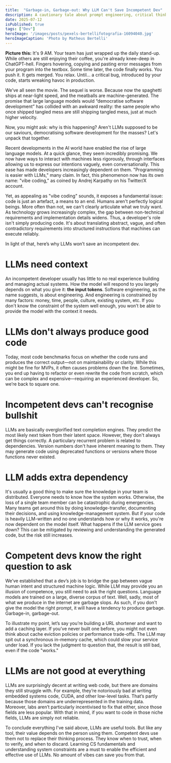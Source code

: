 ```yaml
---
title:  "Garbage-in, Garbage-out: Why LLM Can't Save Incompetent Dev"
description: A cautionary tale about prompt engineering, critical thinking, and the difference between a tool and a silver bullet.
date: 2025-07-12  
isPublished: true
tags: ["Dev"]
heroImage: '/images/posts/pexels-bertellifotografia-16094040.jpg'
heroImageCaption: 'Photo by Matheus Bertelli'
---
```


**Picture this:** It's 9 AM. Your team has just wrapped up the daily stand-up. While others are still enjoying their coffee, you're already knee-deep in ChatGPT-hell. Fingers hovering, copying and pasting error messages from your program into the textbox. Some time later, the code finally works. You push it. It gets merged. You relax. Until... a critical bug, introduced by your code, starts wreaking havoc in production.

We’ve all seen the movie. The sequel is worse. Because now the spaghetti ships at near-light speed, and the meatballs are machine-generated. The promise that large language models would “democratise software development” has collided with an awkward reality: the same people who once shipped tangled mess are still shipping tangled mess, just at much higher velocity.

Now, you might ask: why is this happening? Aren't LLMs supposed to be our saviours, democratising software development for the masses? Let's unpack that together.

Recent developments in the AI world have enabled the rise of large language models. At a quick glance, they seem incredibly promising. We now have ways to interact with machines less rigorously, through interfaces allowing us to express our intentions vaguely, even conversationally. This ease has made developers increasingly dependent on them. "Programming is easier with LLMs," many claim. In fact, this phenomenon now has its own name: "vibe coding," as coined by Andrej Karpathy on his Twitter/X account.

<Tweet theme="dark" id="https://x.com/karpathy/status/1886192184808149383" />

Yet, as appealing as "vibe coding" sounds, it exposes a fundamental issue: code is just an artefact, a means to an end. Humans aren't perfectly logical beings. More often than not, we can't clearly articulate what we truly want. As technology grows increasingly complex, the gap between non-technical requirements and implementation details widens. Thus, a developer's role isn't simply producing code. It's about translating abstract, vague, and often contradictory requirements into structured instructions that machines can execute reliably.

In light of that, here’s why LLMs won’t save an incompetent dev.

# LLMs need context
An incompetent developer usually has little to no real experience building and managing actual systems. How the model will respond to you largely depends on what you give it: **the input tokens**. Software engineering, as the name suggests, is about engineering. And engineering is constrained by many factors: money, time, people, culture, existing system, etc. If you don't know the constraint of the system well enough, you won’t be able to provide the model with the context it needs.

# LLMs don't always produce good code
Today, most code benchmarks focus on whether the code runs and produces the correct output—not on maintainability or clarity. While this might be fine for MVPs, it often causes problems down the line. Sometimes, you end up having to refactor or even rewrite the code from scratch, which can be complex and expensive—requiring an experienced developer. So, we’re back to square one.

# Incompetent devs can't recognise bullshit
LLMs are basically overglorified text completion engines. They predict the most likely next token from their latent space. However, they don't always get things correctly. A particulary recurrent problem is related to dependencies. Version numbers don't have inherent meaning to them. They may generate code using deprecated functions or versions where those functions never existed.

# LLM adds extra dependency
It's usually a good thing to make sure the knowledge in your team is distributed. Everyone needs to know how the system works. Otherwise, the loss of a single team member can be catastrophic during emergencies. Many teams get around this by doing knowledge-transfer, documenting their decisions, and using knowledge-management system. But if your code is heavily LLM-written and no one understands how or why it works, you're now dependent on the model itself. What happens if the LLM service goes down? This can be mitigated by reviewing and understanding the generated code, but the risk still increases.

# Competent devs know the right question to ask
We’ve established that a dev’s job is to bridge the gap between vague human intent and structured machine logic. While LLM may provide you an illusion of competence, you still need to ask the right questions. Language models are trained on a large, diverse corpus of text. Well, sadly, most of what we produce in the internet are garbage slops. As such, if you don't give the model the right prompt, it will have a tendency to produce garbage. Garbage-in, garbage-out. 

To illustrate my point, let’s say you’re building a URL shortener and want to add a caching layer. If you’ve never built one before, you might not even think about cache eviction policies or performance trade-offs. The LLM may spit out a synchronous in-memory cache, which could slow your service under load. If you lack the judgment to question that, the result is still bad, even if the code "works."

# LLMs are not good at everything
LLMs are surprisingly decent at writing web code, but there are domains they still struggle with. For example, they’re notoriously bad at writing embedded systems code, CUDA, and other low-level tasks. That’s partly because those domains are underrepresented in the training data. Moreover, labs  aren’t particularly incentivised to fix that either, since those fields are less popular. With that in mind, if you want to code in those niche fields, LLMs are simply not reliable.

To conclude everything I've said above, LLMs are useful tools. But like any tool, their value depends on the person using them. Competent devs use them not to replace their thinking process. They know when to trust, when to verify, and when to discard. Learning CS fundamentals and understanding system constraints are a must to enable the efficient and effective use of LLMs. No amount of vibes can save you from that.